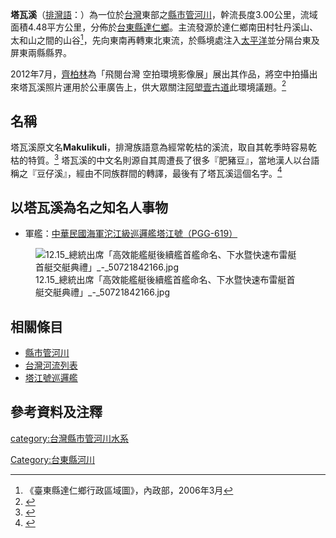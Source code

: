 {{refimprove|time=2013-04-27T17:44:02+00:00}}
{{Infobox river
| river_name = 塔瓦溪
| native_name ={{lang|pwn|Makulikuli}}
| image_name = 
| image_size = 
| caption = 
| origin = 牡丹溪山
| mouth = 
| progression = [[太平洋|太平洋]]
| basin_countries = {{ROC-TW}}
| location = [[台東縣|台東縣]][[達仁鄉|達仁鄉]]
| length = {{convert|3.00|km|0|cuft|0|abbr=off}}
| elevation = 
| mouth_elevation = 
| discharge = 
| watershed = {{convert|4.48|km2|0|cuft|0|abbr=off}}
}}
'''塔瓦溪'''（[[排灣語|排灣語]]：{{lang|pwn|Makulikuli}}）為一位於[[台灣|台灣]]東部之[[縣市管河川|縣市管河川]]，幹流長度3.00公里，流域面積4.48平方公里，分佈於[[臺東縣|台東縣]][[達仁鄉|達仁鄉]]。主流發源於達仁鄉南田村牡丹溪山、太和山之間的山谷<ref>《臺東縣達仁鄉行政區域圖》，內政部，2006年3月</ref>，先向東南再轉東北東流，於縣境處注入[[太平洋|太平洋]]並分隔台東及屏東兩縣縣界。

2012年7月，[[齊柏林_(攝影師)|齊柏林]]為「飛閱台灣 空拍環境影像展」展出其作品，將空中拍攝出來塔瓦溪照片運用於公車廣告上，供大眾關注[[阿塱壹古道|阿塱壹古道]]此環境議題。<ref>{{cite news|url=http://www.cna.com.tw/News/aFE/201207140116-1.aspx|title=阿塱壹古道 躍上北市環保公車|publisher=中央社|accessdate=2013-04-28|language=zh-tw|date=2012-07-14|archive-url=https://web.archive.org/web/20160307033323/http://www.cna.com.tw/News/aFE/201207140116-1.aspx|archive-date=2016-03-07|dead-url=yes}}</ref>

== 名稱 ==
塔瓦溪原文名'''Makulikuli'''，排灣族語意為經常乾枯的溪流，取自其乾季時容易乾枯的特質。<ref>{{cite news|title=台東昨下50毫米雨 塔瓦溪滿水 村民：海水倒灌啦|publisher=聯合報|url=https://udn.com/news/story/122025/5410690|accessdate=2020-04-30|language=zh-tw|archive-date=2021-10-28|archive-url=https://web.archive.org/web/20211028164535/https://udn.com/news/story/122025/5410690|dead-url=no}}</ref>
塔瓦溪的中文名則源自其周遭長了很多『肥豬豆』，當地漢人以台語稱之『豆仔溪』，經由不同族群間的轉譯，最後有了塔瓦溪這個名字。<ref>{{cite news|title=是阿塱壹，還是琅嶠卑南道？從荷蘭時期到現在，台灣最後一段純天然海岸線|publisher=微笑台灣編輯室|accessdate=2021-04-24|language=zh-tw}}</ref>

== 以塔瓦溪為名之知名人事物 ==
*軍艦：[[中華民國海軍|中華民國海軍]][[沱江級巡邏艦|沱江級巡邏艦]][[塔江號巡邏艦|塔江號（PGG-619）]]

[[File:12.15_總統出席「高效能艦艇後續艦首艦命名、下水暨快速布雷艇首艇交艇典禮」_-_50721842166.jpg|thumb]]

==相關條目==
*[[縣市管河川|縣市管河川]]
*[[台灣河流列表|台灣河流列表]]
*[[塔江號巡邏艦|塔江號巡邏艦]]

==參考資料及注釋==
<div class="references-small">
<references />
</div>

{{台灣河流}}
[[category:台灣縣市管河川水系|category:台灣縣市管河川水系]]
[[Category:台東縣河川|Category:台東縣河川]]